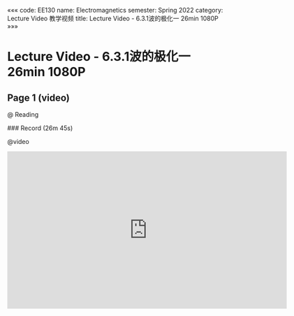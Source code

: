 «««
code: EE130
name: Electromagnetics
semester: Spring 2022
category: Lecture Video 教学视频
title: Lecture Video - 6.3.1波的极化一 26min 1080P
»»»

# Lecture Video - 6.3.1波的极化一 26min 1080P

## Page 1 (video)

@ Reading

<div class="markdown-body">
### Record (26m 45s)
</div>

@video

<iframe src="https://sbbrisk.com/e/6ivanddtfsw2.html" frameborder=0 marginwidth=0 marginheight=0 scrolling=no width=640 height=360 allowfullscreen></iframe>
